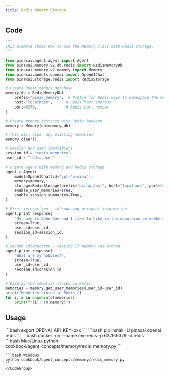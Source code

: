 ```yaml
---
title: Redis Memory Storage
---
```


## Code

```python cookbook/agent_concepts/memory/redis_memory.py
"""
This example shows how to use the Memory class with Redis storage.
"""

from pinaxai.agent.agent import Agent
from pinaxai.memory.v2.db.redis import RedisMemoryDb
from pinaxai.memory.v2.memory import Memory
from pinaxai.models.openai import OpenAIChat
from pinaxai.storage.redis import RedisStorage

# Create Redis memory database
memory_db = RedisMemoryDb(
    prefix="pinax_memory",  # Prefix for Redis keys to namespace the memories
    host="localhost",      # Redis host address
    port=6379,             # Redis port number
)

# Create memory instance with Redis backend
memory = Memory(db=memory_db)

# This will clear any existing memories
memory.clear()

# Session and user identifiers
session_id = "redis_memories"
user_id = "redis_user"

# Create agent with memory and Redis storage
agent = Agent(
    model=OpenAIChat(id="gpt-4o-mini"),
    memory=memory,
    storage=RedisStorage(prefix="pinax_test", host="localhost", port=6379),
    enable_user_memories=True,
    enable_session_summaries=True,
)

# First interaction - introducing personal information
agent.print_response(
    "My name is John Doe and I like to hike in the mountains on weekends.",
    stream=True,
    user_id=user_id,
    session_id=session_id,
)

# Second interaction - testing if memory was stored
agent.print_response(
    "What are my hobbies?", 
    stream=True, 
    user_id=user_id, 
    session_id=session_id
)

# Display the memories stored in Redis
memories = memory.get_user_memories(user_id=user_id)
print("Memories stored in Redis:")
for i, m in enumerate(memories):
    print(f"{i}: {m.memory}")
```

## Usage

<Steps>
  <Snippet file="create-venv-step.mdx" />

  <Step title="Set environment variables">
    ```bash
    export OPENAI_API_KEY=xxx
    ```
  </Step>

  <Step title="Install libraries">
    ```bash
    pip install -U pinaxai openai redis
    ```
  </Step>

  <Step title="Run Redis">
    ```bash
    docker run --name my-redis -p 6379:6379 -d redis
    ```
  </Step>

  <Step title="Run Example">
    <CodeGroup>
    ```bash Mac/Linux
    python cookbook/agent_concepts/memory/redis_memory.py
    ```

    ```bash Windows
    python cookbook/agent_concepts/memory/redis_memory.py
    ```
    </CodeGroup>
  </Step>
</Steps>